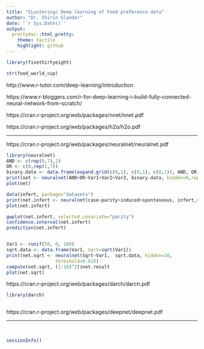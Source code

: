 ```yaml
---
title: "CLustering/ Deep learning of Food preference data"
author: "Dr. Shirin Glander"
date: '`r Sys.Date()`'
output:
  prettydoc::html_pretty:
    theme: tactile
    highlight: github
---
```


```r
library(fivethirtyeight)

str(food_world_cup)
```

http://www.r-tutor.com/deep-learning/introduction

https://www.r-bloggers.com/r-for-deep-learning-i-build-fully-connected-neural-network-from-scratch/

https://cran.r-project.org/web/packages/nnet/nnet.pdf

https://cran.r-project.org/web/packages/h2o/h2o.pdf

---

https://cran.r-project.org/web/packages/neuralnet/neuralnet.pdf

```r
library(neuralnet)
AND <- c(rep(0,7),1)
OR <- c(0,rep(1,7))
binary.data <- data.frame(expand.grid(c(0,1), c(0,1), c(0,1)), AND, OR)
print(net <- neuralnet(AND+OR~Var1+Var2+Var3, binary.data, hidden=0,rep=10, err.fct="ce", linear.output=FALSE))
plot(net)

data(infert, package="datasets")
print(net.infert <- neuralnet(case~parity+induced+spontaneous, infert,err.fct="ce", linear.output=FALSE, likelihood=TRUE))
plot(net.infert)

gwplot(net.infert, selected.covariate="parity")
confidence.interval(net.infert)
prediction(net.infert)


Var1 <- runif(50, 0, 100) 
sqrt.data <- data.frame(Var1, Sqrt=sqrt(Var1))
print(net.sqrt <- neuralnet(Sqrt~Var1,  sqrt.data, hidden=10, 
                  threshold=0.01))
compute(net.sqrt, (1:10)^2)$net.result
plot(net.sqrt)
```

https://cran.r-project.org/web/packages/darch/darch.pdf

```r
library(darch)



```

https://cran.r-project.org/web/packages/deepnet/deepnet.pdf

------------------

<br>

```r
sessionInfo()
```
